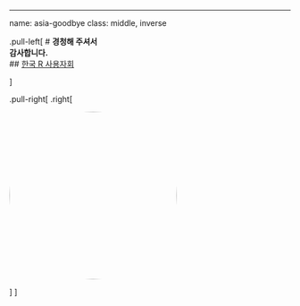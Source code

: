 ---
name: asia-goodbye
class: middle, inverse

.pull-left[
# **경청해 주셔서 <br>감사합니다.**
<br/>
## [한국 R 사용자회](https://r2bit.com/)

]

.pull-right[
.right[

<img style="border-radius: 100%;" src="fig/korea_R_logo.png" width="300px"/>

]
]
